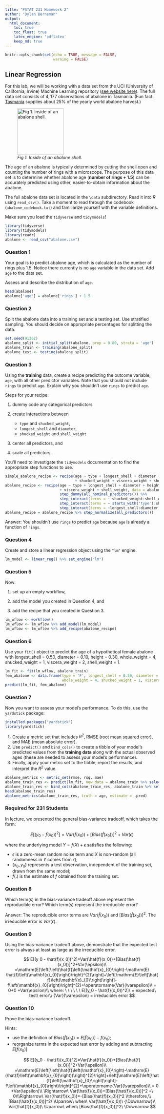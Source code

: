 ```yaml
---
title: "PSTAT 231 Homework 2"
author: "Dylan Berneman"
output: 
  html_document:
    toc: true
    toc_float: true
    latex_engine: 'pdflatex'
    keep_md: true
---
```


```r
knitr::opts_chunk$set(echo = TRUE, message = FALSE,
                      warning = FALSE)
```

## Linear Regression

For this lab, we will be working with a data set from the UCI (University of California, Irvine) Machine Learning repository ([see website here](http://archive.ics.uci.edu/ml/datasets/Abalone)). The full data set consists of $4,177$ observations of abalone in Tasmania. (Fun fact: [Tasmania](https://en.wikipedia.org/wiki/Tasmania "Tasmania") supplies about $25\%$ of the yearly world abalone harvest.)

![*Fig 1. Inside of an abalone shell.*](abalone_pic.jpg){width="152"}

The age of an abalone is typically determined by cutting the shell open and counting the number of rings with a microscope. The purpose of this data set is to determine whether abalone age (**number of rings + 1.5**) can be accurately predicted using other, easier-to-obtain information about the abalone.

The full abalone data set is located in the `\data` subdirectory. Read it into *R* using `read_csv()`. Take a moment to read through the codebook (`abalone_codebook.txt`) and familiarize yourself with the variable definitions.

Make sure you load the `tidyverse` and `tidymodels`!
```r
library(tidyverse)
library(tidymodels)
library(readr)
abalone <- read_csv("abalone.csv")
```

### Question 1

Your goal is to predict abalone age, which is calculated as the number of rings plus 1.5. Notice there currently is no `age` variable in the data set. Add `age` to the data set.

Assess and describe the distribution of `age`.
```r
head(abalone)
abalone['age'] = abalone['rings'] + 1.5
```

### Question 2

Split the abalone data into a training set and a testing set. Use stratified sampling. You should decide on appropriate percentages for splitting the data.

```r
set.seed(91362)
abalone_split <- initial_split(abalone, prop = 0.80, strata = 'age')
abalone_train <- training(abalone_split)
abalone_test <- testing(abalone_split)
```

### Question 3

Using the **training** data, create a recipe predicting the outcome variable, `age`, with all other predictor variables. Note that you should not include `rings` to predict `age`. Explain why you shouldn't use `rings` to predict `age`.

Steps for your recipe:

1.  dummy code any categorical predictors

2.  create interactions between
    -   `type` and `shucked_weight`,
    -   `longest_shell` and `diameter`,
    -   `shucked_weight` and `shell_weight`
3.  center all predictors, and

4.  scale all predictors.

You'll need to investigate the `tidymodels` documentation to find the appropriate step functions to use.
```r
simple_abalone_recipe <- recipe(age ~ type + longest_shell + diameter + height + whole_weight 
                                + shucked_weight + viscera_weight + shell_weight, data = abalone_train)
abalone_recipe <- recipe(age ~ type + longest_shell + diameter + height + whole_weight + shucked_weight
                         + viscera_weight + shell_weight, data = abalone_train) %>% 
                         step_dummy(all_nominal_predictors()) %>% 
                         step_interact(terms = ~ shucked_weight:shell_weight) %>% 
                         step_interact(terms = ~ starts_with('type'):shucked_weight) %>%
                         step_interact(terms = ~longest_shell:diameter)
abalone_recipe = abalone_recipe %>% step_normalize(all_predictors())
```
Answer:
You shouldn't use `rings` to predict `age` because `age` is already a function of `rings`.

### Question 4

Create and store a linear regression object using the `"lm"` engine.
```r
lm_model <- linear_reg() %>% set_engine("lm")
```

### Question 5

Now:

1.  set up an empty workflow,

2.  add the model you created in Question 4, and

3.  add the recipe that you created in Question 3.
```r
lm_wflow <- workflow()
lm_wflow <- lm_wflow %>% add_model(lm_model)
lm_wflow <- lm_wflow %>% add_recipe(abalone_recipe)
```

### Question 6

Use your `fit()` object to predict the age of a hypothetical female abalone with longest_shell = 0.50, diameter = 0.10, height = 0.30, whole_weight = 4, shucked_weight = 1, viscera_weight = 2, shell_weight = 1.
```r
lm_fit <- fit(lm_wflow, abalone_train)
fem_abalone <- data.frame(type = 'F', longest_shell = 0.50, diameter = 0.10, height = 0.30, 
                          whole_weight = 4, shucked_weight = 1, viscera_weight = 2, shell_weight = 1)
predict(lm_fit, fem_abalone)
```

### Question 7

Now you want to assess your model's performance. To do this, use the `yardstick` package:
```r
installed.packages('yardstick')
library(yardstick)
```

1.  Create a metric set that includes *R^2^*, RMSE (root mean squared error), and MAE (mean absolute error).
2.  Use `predict()` and `bind_cols()` to create a tibble of your model's predicted values from the **training data** along with the actual observed ages (these are needed to assess your model's performance).
3.  Finally, apply your metric set to the tibble, report the results, and interpret the *R^2^* value.
```r
abalone_metrics <- metric_set(rmse, rsq, mae)
abalone_train_res <- predict(lm_fit, new_data = abalone_train %>% select(-age))
abalone_train_res <- bind_cols(abalone_train_res, abalone_train %>% select(age))
head(abalone_train_res)
abalone_metrics(abalone_train_res, truth = age, estimate = .pred)
```

### Required for 231 Students

In lecture, we presented the general bias-variance tradeoff, which takes the form:

$$
E[(y_0 - \hat{f}(x_0))^2]=Var(\hat{f}(x_0))+[Bias(\hat{f}(x_0))]^2+Var(\epsilon)
$$

where the underlying model $Y=f(X)+\epsilon$ satisfies the following:

- $\epsilon$ is a zero-mean random noise term and $X$ is non-random (all randomness in $Y$ comes from $\epsilon$);
- $(x_0, y_0)$ represents a test observation, independent of the training set, drawn from the same model;
- $\hat{f}(.)$ is the estimate of $f$ obtained from the training set.

### Question 8

Which term(s) in the bias-variance tradeoff above represent the reproducible error? Which term(s) represent the irreducible error?

Answer:
The reproducible error terms are $Var(\hat{f}(x_0))$ and $[Bias(\hat{f}(x_0))]^2$.
The irreducible error is $Var(\epsilon)$.

### Question 9

Using the bias-variance tradeoff above, demonstrate that the expected test error is always at least as large as the irreducible error.

$$
E[(y_0 - \hat{f}(x_0))^2]=Var(\hat{f}(x_0))+[Bias(\hat{f}(x_0))]^2+Var(\epsilon)\\
=\mathrm{E}\left[\left(\hat{f}\left(\mathbf{x}_{0}\right)-\mathrm{E} \hat{f}\left(\mathbf{x}_{0}\right)\right)^{2}\right]+\left[\mathrm{E}\left[\hat{f}\left(\mathbf{x}_{0}\right)\right]-f\left(\mathbf{x}_{0}\right)\right]^{2}+\operatorname{Var}(\varepsilon)\\ = 0+0 +Var(\epsilon)\\ where: \ \ \ \ \ \ E[(y_0 - \hat{f}(x_0))^2]\ = expected\ test\ error\\ {Var}(\varepsilon) = irreducible\ error 
$$

### Question 10

Prove the bias-variance tradeoff.

Hints:

- use the definition of $Bias(\hat{f}(x_0))=E[\hat{f}(x_0)]-f(x_0)$;
- reorganize terms in the expected test error by adding and subtracting $E[\hat{f}(x_0)]$


$$
E[(y_0 - \hat{f}(x_0))^2]=Var(\hat{f}(x_0))+[Bias(\hat{f}(x_0))]^2+Var(\epsilon)\\
=\mathrm{E}\left[\left(\hat{f}\left(\mathbf{x}_{0}\right)-\mathrm{E}(\hat{f}\left(\mathbf{x}_{0}\right))\right)^{2}\right]+\left[\mathrm{E}\left[\hat{f}\left(\mathbf{x}_{0}\right)\right]-f\left(\mathbf{x}_{0}\right)\right]^{2}+\operatorname{Var}(\varepsilon)\\ = 0 +Var(\epsilon)\\ \Rightarrow\ Var(\hat{f}(x_0))+[Bias(\hat{f}(x_0))]^2 =\ 0\\\Rightarrow\ Var(\hat{f}(x_0))=-[Bias(\hat{f}(x_0))]^2 \\therefore,\\ [Bias(\hat{f}(x_0))]^2\ \Uparrow\ when\ Var(\hat{f}(x_0))\ {\Downarrow}\\ Var(\hat{f}(x_0))\ \Uparrow\ when\ [Bias(\hat{f}(x_0))]^2\ \Downarrow
$$